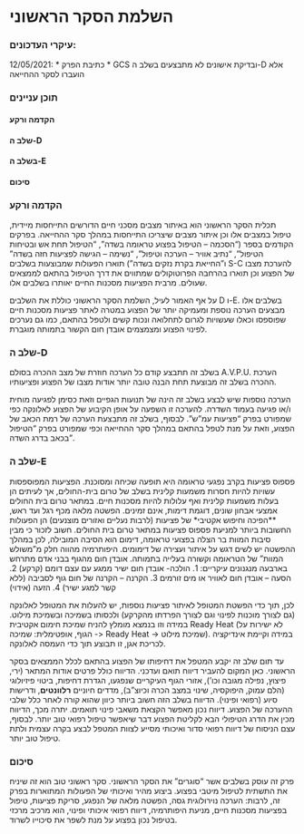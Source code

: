 # השלמת הסקר הראשוני

### **עיקרי העדכונים:**

12/05/2021: \* כתיבת הפרק \* GCS ובדיקת אישונים לא מתבצעים בשלב ה-D אלא הועברו לסקר ההחייאה

### תוכן עניינים

#### הקדמה ורקע

#### שלב ה-D

#### בשלב ה-E

#### סיכום

### הקדמה ורקע

תכלית הסקר הראשוני הוא באיתור מצבים מסכני חיים הדורשים התייחסות מיידית, טיפול במצבים אלו וכן איתור מצבים שיצריכו התייחסות במהלך סקר ההחייאה. בפרקים הקודמים בספר ("הסכמה -- הטיפול בפצוע טראומה בשדה", "הטיפול תחת אש ובטיחות הטיפול", "נתיב אוויר -- הערכה וטיפול", "נשימה -- הגישה לפציעות חזה בשדה" ו"החייאת בקרת נזקים בשדה") תוארו הפעולות שמבוצעות בשלבים S-C להערכת מצבו של הפצוע וכן תוארו בהרחבה הפרוטוקולים שמתווים את דרך הטיפול בהתאם לממצאים שעולים. מרבית הפציעות מסכנות החיים יאותרו בשלבים אלו.

על אף האמור לעיל, השלמת הסקר הראשוני כוללת את השלבים D ו-E. בשלבים אלו מבצעים הערכה נוספת ומעמיקה יותר של הפצוע במטרה לאתר פציעות מסכנות חיים שפוספסו וכאלו שעשויות לגרום לתחלואה ונכות קשים ולטפל בהתאם, כמו גם נערכים לפינוי הפצוע ומצמצמים אובדן חום הקשור בתמותה מוגברת.

### שלב ה-D

בשלב זה תתבצע קודם כל הערכה חוזרת של מצב ההכרה בסולם A.V.P.U. הערכת ההכרה בשלב זה מבוצעת תחת הבנה טובה יותר אודות מצבו של הפצוע ופציעותיו.

הערכה נוספות שיש לבצע בשלב זה הינה של תנועות הגפיים וזאת כסימן לפגיעה מוחית ו/או פגיעה בעמוד השדרה. להערכה זו השפעה על אופן הקיבוע של הפצוע לאלונקה כפי שמפורט בפרק "פציעות עמ"ש". לבסוף, בשלב זה מתבצעת הערכה של רמת הכאב של הפצוע, וזאת על מנת לטפל בהתאם במהלך סקר ההחייאה וכפי שמפורט בפרק "הטיפול בכאב בדרג השדה".

### שלב ה-E

פספוס פציעות בקרב נפגעי טראומה היא תופעה שכיחה ומסוכנת. הפציעות המפוספסות עשויות להיות חסרות משמעות קלינית בשלב של טרום בית-החולים, אך לעיתים הן בעלות משמעות קלינית ואף עלולות להיות מסכנות חיים. במתאר טרום בית החולים אמצעי אבחון שונים, דוגמת דימות, אינם זמינים. הפשטה מלאה מכף רגל ועד ראש, \*\*הפיכה וחיפוש אקטיבי\* של פציעות (לרבות נעליים ואזורים מוצנעים) הן הפעולות החשובות ביותר למניעת פספוס פציעות במתאר טרום בית החולים. חשוב לזכור כי מבין סיבות המוות בר הצלה בפצועי טראומה, דימום הוא הסיבה המובילה, לכן במהלך ההפשטה יש לשים דגש על איתור ועצירה של דימומים. היפותרמיה מהווה חלק מ"משולש המוות" של הטראומה וקשורה בעלייה בתמותה. אובדן חום מהגוף בבני אדם מתרחש בארבעה מנגנונים עיקריים: 1. הולכה- אובדן חום ישיר ממגע עם עצם דומם (קרקע) 2. הסעה -- אובדן חום לאוויר או מים זורמים 3. הקרנה -- הקרנה של חום גוף לסביבה (ללא קשר למגע ישיר) 4. הזעה (אידוי)

לכן, תוך כדי הפשטת המטופל לאיתור פציעות נוספות, יש להעלות את המטופל לאלונקה (גם לצורך מוכנות לפינוי וגם לצורך הפרדתו מהקרקע) ולכסותו בשמיכה ובשמיכת מילוט. במידה וזו בנמצא מומלץ להניח שמיכת חימום אקטיבית Ready Heat (לא ישירות על הגוף, אופטימלית: שמיכה -\> Ready Heat -\> שמיכת מילוט). במידה וקיימת אינדיקציה לכריכת אגן, זו תבוצע תוך כדי העמסה לאלונקה.

עד תום שלב זה יקבע המטפל את דחיפותו של הפצוע בהתאם לכלל הממצאים בסקר הראשוני. כאן המקום להעביר דיווח תואם ועדכני. הדיווח כולל פרטים אודות המתאר (ירי, פיצוץ, נפילה מגובה וכו'), אזורי הגוף העיקריים שנפגעו, הגדרת דחיפות, ביטוי פיזיולוגי (הלם עמוק, היפוקסיה, שינוי במצב הכרה וכיוצ"ב), מדדים חיוניים **רלוונטים**, ודרישות סיוע (רפואי ופינוי). הדיווח בשלב הזה חשוב ביותר כיוון שהוא קורה לאחר כלל שלבי ההערכה של הפצוע. דיווח נכון מאפשר הקצאת משאבי פינוי תואמים. יתרה מכך, הדיווח מכין את הדרג הטיפולי הבא לקליטת הפצוע דבר שיאפשר טיפול רפואי טוב יותר. לבסוף, עצם הניסוח של דיווח רפואי סדור ואיכותי מסייע לצוות המטפל לבצע בקרה עצמית ולתת טיפול טוב יותר.

### סיכום

פרק זה עוסק בשלבים אשר "סוגרים" את הסקר הראשוני. סקר ראשוני טוב הוא זה שיניח את התשתית לטיפול מיטבי בפצוע. ביצוע מהיר ואיכותי של הפעולות המתוארות בפרק זה, לרבות: הערכה נוירולוגית גסה, הפשטה מלאה של הנפגע, סריקת פציעות, טיפול בפציעות מסכנות חיים, מניעת היפותרמיה, דיווח רפואי איכותי ופינוי, הוא מרכיב מרכזי בטיפול נכון בפצוע על מנת לשפר את סיכוייו לשרוד.
